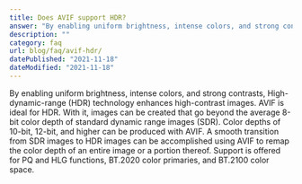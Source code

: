 ```yaml
---
title: Does AVIF support HDR?
answer: "By enabling uniform brightness, intense colors, and strong contrasts, High-dynamic-range (HDR) technology enhances high-contrast images. AVIF is ideal for HDR. With it, images can be created that go beyond the average 8-bit color depth of standard dynamic range images (SDR). Color depths of 10-bit, 12-bit, and higher can be produced with AVIF. A smooth transition from SDR images to HDR images can be accomplished using AVIF to remap the color depth of an entire image or a portion thereof. Support is offered for PQ and HLG functions, BT.2020 color primaries, and BT.2100 color space."
description: ""
category: faq
url: blog/faq/avif-hdr/
datePublished: "2021-11-18"
dateModified: "2021-11-18"
---
```


By enabling uniform brightness, intense colors, and strong contrasts, High-dynamic-range (HDR) technology enhances high-contrast images. AVIF is ideal for HDR. With it, images can be created that go beyond the average 8-bit color depth of standard dynamic range images (SDR). Color depths of 10-bit, 12-bit, and higher can be produced with AVIF. A smooth transition from SDR images to HDR images can be accomplished using AVIF to remap the color depth of an entire image or a portion thereof. Support is offered for PQ and HLG functions, BT.2020 color primaries, and BT.2100 color space.
